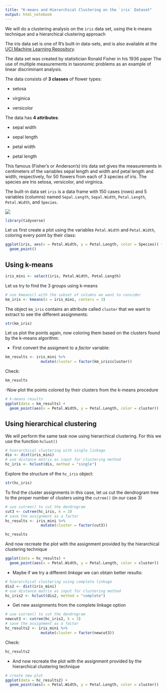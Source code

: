 ```yaml
---
title: "K-means and Hierarchical Clustering on the `iris` Dataset"
output: html_notebook
---
```


We will do a clustering analysis on the `iris` data set, using the k-means technique and a hierarchical clustering approach 

The iris data set is one of R's built-in data-sets, and is also available at the [UCI Machine Learning Repository](http://archive.ics.uci.edu/ml/).

The data set was created by statistician Ronald Fisher in his 1936 paper The use of multiple measurements in taxonomic problems as an example of linear discriminant analysis.  

The data consists of **3 classes** of flower types:

  * setosa
  
  * virginica
  
  * versicolor
  
The data has **4 attributes**:
  
  * sepal width
  
  * sepal length
  
  * petal width
  
  * petal length


This famous (Fisher's or Anderson's) iris data set gives the measurements in centimeters of the variables sepal length and width and petal length and width, respectively, for 50 flowers from each of 3 species of iris. The species are Iris setosa, versicolor, and virginica.

The built-in data set `iris` is a data frame with 150 cases (rows) and 5 variables (columns) named `Sepal.Length`, `Sepal.Width`, `Petal.Length`, `Petal.Width`, and `Species`.

![](https://s3.amazonaws.com/assets.datacamp.com/blog_assets/iris-machinelearning.png)


```r
library(tidyverse)
```


Let us first create a plot using the variables `Petal.Width` and `Petal.Width`, coloring every point by their class:

```r
ggplot(iris, aes(x = Petal.Width, y = Petal.Length, color = Species)) +
  geom_point()
```


## Using k-means
```r
iris_mini <- select(iris, Petal.Width, Petal.Length)
```


Let us try to find the 3 groups using k-means 

```r
# use kmeans() with the subset of columns we want to consider
km_iris <- kmeans(x = iris_mini, centers = 3)
```

The object `km_iris` contains an attribute called `cluster` that we want to extract to see the different assignments: 

```r
str(km_iris)
```

Let us plot the points again, now coloring them based on the clusters found by the k-means algorithm:

- First convert the assigment to a _factor_ variable:

```r
km_results <- iris_mini %>%
                mutate(cluster = factor(km_iris$cluster))
```

Check:

```r
km_results
```

-Now plot the points colored by their clusters from the k-means procedure

```r
# k-means results
ggplot(data = km_results) +
  geom_point(aes(x = Petal.Width, y = Petal.Length, color = cluster))
```


## Using hierarchical clustering


We will perform the same task now using hierarchical clustering.
For this we use the function `hclust()` 

```r
# hierarchical clustering with single linkage
dis <- dist(iris_mini)
# use distance matrix as input for clustering method
hc_iris <- hclust(dis, method = "single")
```

Explore the structure of the `hc_iris` object:

```r
str(hc_iris)
```

To find the cluster assignments in this case, let us cut the dendrogram tree to the proper number of clusters using the `cutree()` (in our case 3)

```r
# use cutree() to cut the dendrogram
cut3 <- cutree(hc_iris, k = 3)
# save the assignment as a factor
hc_results <- iris_mini %>%
                mutate(cluster = factor(cut3))
```


```r
hc_results
```

And now recreate the plot with the assignment provided by the hierarchical clustering technique

```r
ggplot(data = hc_results) +
  geom_point(aes(x = Petal.Width, y = Petal.Length, color = cluster))

```

- Maybe if we try a different _linkage_ we can obtain better results: 


```r
# hierarchical clustering using complete linkage
dis2 <- dist(iris_mini)
# use distance matrix as input for clustering method
hc_iris2 <- hclust(dis2, method = "complete")
```


- Get new assignments from the complete linkage option

```r
# use cutree() to cut the dendrogram
newcut3 <- cutree(hc_iris2, k = 3)
# save the assignment as a factor
hc_results2 <- iris_mini %>%
                mutate(cluster = factor(newcut3))
```

Check:

```r
hc_results2
```

- And now recreate the plot with the assignment provided by the hierarchical clustering technique

```r
# create new plot
ggplot(data = hc_results2) +
  geom_point(aes(x = Petal.Width, y = Petal.Length, color = cluster))
```


